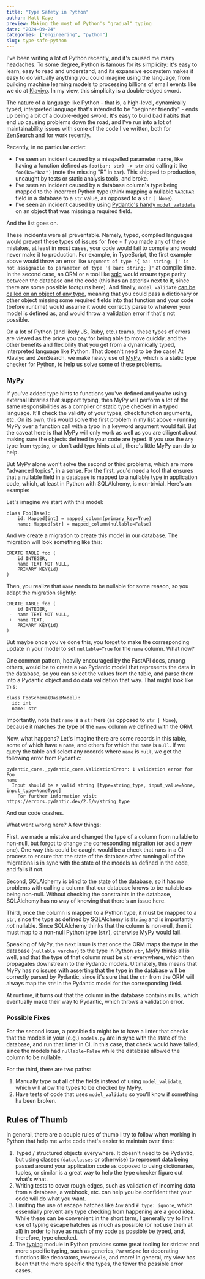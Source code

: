 ```yaml
---
title: "Type Safety in Python"
author: Matt Kaye
preview: Making the most of Python's "gradual" typing
date: "2024-09-24"
categories: ["engineering", "python"]
slug: type-safe-python
---
```


I've been writing a lot of Python recently, and it's caused me many headaches. To some degree, Python is famous for its simplicity: It's easy to learn, easy to read and understand, and its expansive ecosystem makes it easy to do virtually anything you could imagine using the language, from building machine learning models to processing billions of email events like we do at [Klaviyo](https://www.klaviyo.com/). In my view, this simplicity is a double-edged sword.

The nature of a language like Python - that is, a high-level, dynamically typed, interpreted language that's intended to be "beginner friendly" - ends up being a bit of a double-edged sword. It's easy to build bad habits that end up causing problems down the road, and I've run into a lot of maintainability issues with some of the code I've written, both for [ZenSearch](https://zensearch.jobs) and for work recently.

Recently, in no particular order:

- I've seen an incident caused by a misspelled parameter name, like having a function defined as `foo(bar: str) -> str` and calling it like `foo(ba="baz")` (note the missing "R" in `bar`). This shipped to production, uncaught by tests or static analysis tools, and broke.
- I've seen an incident caused by a database column's type being mapped to the incorrect Python type (think mapping a nullable `VARCHAR` field in a database to a `str` value, as opposed to a `str | None`).
- I've seen an incident caused by using [Pydantic's handy `model_validate`](https://docs.pydantic.dev/latest/api/base_model/#pydantic.BaseModel.model_validate) on an object that was missing a required field.

And the list goes on.

These incidents were all preventable. Namely, typed, compiled languages would prevent these types of issues for free - if you made any of these mistakes, at least in most cases, your code would fail to compile and would never make it to production. For example, in TypeScript, the first example above would throw an error like `Argument of type '{ ba: string; }' is not assignable to parameter of type '{ bar: string; }'` at compile time. In the second case, an ORM or a tool like [sqlc](https://sqlc.dev/) would ensure type parity between the database and the code (this has an asterisk next to it, since there are some possible footguns here). And finally, `model_validate` [can be called on an object of any type](https://docs.pydantic.dev/latest/api/base_model/#pydantic.BaseModel.model_rebuild), meaning that you could pass a dictionary or other object missing some required fields into that function and your code (before runtime) would assume it would correctly parse to whatever your model is defined as, and would throw a validation error if that's not possible.

On a lot of Python (and likely JS, Ruby, etc.) teams, these types of errors are viewed as the price you pay for being able to move quickly, and the other benefits and flexibility that you get from a dynamically typed, interpreted language like Python. That doesn't need to be the case! At Klaviyo and ZenSearch, we make heavy use of [MyPy](https://mypy.readthedocs.io/en/stable/index.html), which is a static type checker for Python, to help us solve some of these problems.

### MyPy

If you've added type hints to functions you've defined and you're using external libraries that support typing, then MyPy will perform a lot of the same responsibilities as a compiler or static type checker in a typed language. It'll check the validity of your types, check function arguments, etc. On its own, this would solve the first problem in my list above - running MyPy over a function call with a typo in a keyword argument would fail. But the caveat here is that MyPy will only work as well as you are diligent about making sure the objects defined in your code are typed. If you use the `Any` type from `typing`, or don't add type hints at all, there's little MyPy can do to help.

But MyPy alone won't solve the second or third problems, which are more "advanced topics", in a sense. For the first, you'd need a tool that ensures that a nullable field in a database is mapped to a nullable type in application code, which, at least in Python with SQLAlchemy, is non-trivial. Here's an example:

Let's imagine we start with this model:

```
class Foo(Base):
    id: Mapped[int] = mapped_column(primary_key=True)
    name: Mapped[str] = mapped_column(nullable=False)
```

And we create a migration to create this model in our database. The migration will look something like this:

```
CREATE TABLE foo (
    id INTEGER,
    name TEXT NOT NULL,
    PRIMARY KEY(id)
)
```

Then, you realize that `name` needs to be nullable for some reason, so you adapt the migration slightly:

```
CREATE TABLE foo (
    id INTEGER,
 -  name TEXT NOT NULL,
 +  name TEXT,
    PRIMARY KEY(id)
)
```

But maybe once you've done this, you forget to make the corresponding update in your model to set `nullable=True` for the `name` column. What now?

One common pattern, heavily encouraged by the FastAPI docs, among others, would be to create a `Foo` Pydantic model that represents the data in the database, so you can select the values from the table, and parse them into a Pydantic object and do data validation that way. That might look like this:

```
class FooSchema(BaseModel):
  id: int
  name: str
```

Importantly, note that `name` is a `str` here (as opposed to `str | None`), because it matches the type of the `name` column we defined with the ORM.

Now, what happens? Let's imagine there are some records in this table, some of which have a `name`, and others for which the `name` is `null`. If we query the table and select any records where `name` is `null`, we get the following error from Pydantic:

```
pydantic_core._pydantic_core.ValidationError: 1 validation error for Foo
name
  Input should be a valid string [type=string_type, input_value=None, input_type=NoneType]
    For further information visit https://errors.pydantic.dev/2.6/v/string_type
```

And our code crashes.

What went wrong here? A few things:

First, we made a mistake and changed the type of a column from nullable to non-null, but forgot to change the corresponding migration (or add a new one). One way this could be caught would be a check that runs in a CI process to ensure that the state of the database after running all of the migrations is in sync with the state of the models as defined in the code, and fails if not.

Second, SQLAlchemy is blind to the state of the database, so it has no problems with calling a column that our database knows to be nullable as being non-null. Without checking the constraints in the database, SQLAlchemy has no way of knowing that there's an issue here.

Third, once the column is mapped to a Python type, it must be mapped to a `str`, since the type as defined by SQLAlchemy is `String` and is importantly _not_ nullable. Since SQLAlchemy thinks that the column is non-null, then it must map to a non-null Python type (`str`), otherwise MyPy would fail.

Speaking of MyPy, the next issue is that once the ORM maps the type in the database (`nullable varchar`) to the type in Python `str`, MyPy thinks all is well, and that the type of that column must be `str` everywhere, which then propagates downstream to the Pydantic models. Ultimately, this means that MyPy has no issues with asserting that the type in the database will be correctly parsed by Pydantic, since it's sure that the `str` from the ORM will always map the `str` in the Pydantic model for the corresponding field.

At runtime, it turns out that the column in the database contains nulls, which eventually make their way to Pydantic, which throws a validation error.

### Possible Fixes

For the second issue, a possible fix might be to have a linter that checks that the models in your (e.g.) `models.py` are in sync with the state of the database, and run that linter in CI. In this case, that check would have failed, since the models had `nullable=False` while the database allowed the column to be nullable.

For the third, there are two paths:

1. Manually type out all of the fields instead of using `model_validate`, which will allow the types to be checked by MyPy.
2. Have tests of code that uses `model_validate` so you'll know if something ha been broken.

## Rules of Thumb

In general, there are a couple rules of thumb I try to follow when working in Python that help me write code that's easier to maintain over time:

1. Typed / structured objects everywhere. It doesn't need to be Pydantic, but using classes (`dataclasses` or otherwise) to represent data being passed around your application code as opposed to using dictionaries, tuples, or similar is a great way to help the type checker figure out what's what.
2. Writing tests to cover rough edges, such as validation of incoming data from a database, a webhook, etc. can help you be confident that your code will do what you want.
3. Limiting the use of escape hatches like `Any` and `# type: ignore`, which essentially prevent any type checking from happening are a good idea. While these can be convenient in the short term, I generally try to limit use of typing escape hatches as much as possible (or not use them at all) in order to have as much of my code as possible be typed, and, therefore, type checked.
4. The [typing](https://docs.python.org/3/library/typing.html) module in Python provides some great tooling for stricter and more specific typing, such as generics, `ParamSpec` for decorating functions like decorators, `Protocols`, and more! In general, my view has been that the more specific the types, the fewer the possible error cases.
